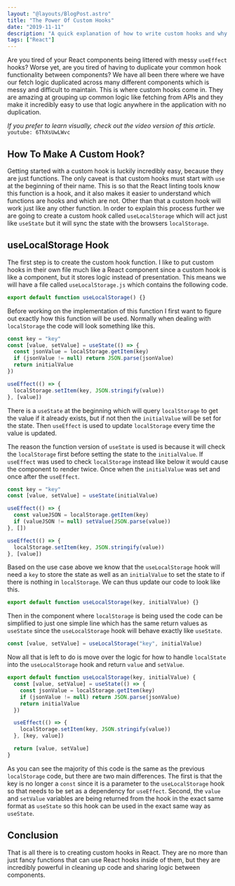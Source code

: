 ```yaml
---
layout: "@layouts/BlogPost.astro"
title: "The Power Of Custom Hooks"
date: "2019-11-11"
description: "A quick explanation of how to write custom hooks and why they are so useful."
tags: ["React"]
---
```


Are you tired of your React components being littered with messy `useEffect` hooks? Worse yet, are you tired of having to duplicate your common hook functionality between components? We have all been there where we have our fetch logic duplicated across many different components which is messy and difficult to maintain. This is where custom hooks come in. They are amazing at grouping up common logic like fetching from APIs and they make it incredibly easy to use that logic anywhere in the application with no duplication.

_If you prefer to learn visually, check out the video version of this article._
`youtube: 6ThXsUwLWvc`

## How To Make A Custom Hook?

Getting started with a custom hook is luckily incredibly easy, because they are just functions. The only caveat is that custom hooks must start with `use` at the beginning of their name. This is so that the React linting tools know this function is a hook, and it also makes it easier to understand which functions are hooks and which are not. Other than that a custom hook will work just like any other function. In order to explain this process further we are going to create a custom hook called `useLocalStorage` which will act just like `useState` but it will sync the state with the browsers `localStorage`.

## useLocalStorage Hook

The first step is to create the custom hook function. I like to put custom hooks in their own file much like a React component since a custom hook is like a component, but it stores logic instead of presentation. This means we will have a file called `useLocalStorage.js` which contains the following code.

```javascript
export default function useLocalStorage() {}
```

Before working on the implementation of this function I first want to figure out exactly how this function will be used. Normally when dealing with `localStorage` the code will look something like this.

```javascript
const key = "key"
const [value, setValue] = useState(() => {
  const jsonValue = localStorage.getItem(key)
  if (jsonValue != null) return JSON.parse(jsonValue)
  return initialValue
})

useEffect(() => {
  localStorage.setItem(key, JSON.stringify(value))
}, [value])
```

There is a `useState` at the beginning which will query `localStorage` to get the value if it already exists, but if not then the `initialValue` will be set for the state. Then `useEffect` is used to update `localStorage` every time the value is updated.

The reason the function version of `useState` is used is because it will check the `localStorage` first before setting the state to the `initialValue`. If `useEffect` was used to check `localStorage` instead like below it would cause the component to render twice. Once when the `initialValue` was set and once after the `useEffect`.

```javascript
const key = "key"
const [value, setValue] = useState(initialValue)

useEffect(() => {
  const valueJSON = localStorage.getItem(key)
  if (valueJSON != null) setValue(JSON.parse(value))
}, [])

useEffect(() => {
  localStorage.setItem(key, JSON.stringify(value))
}, [value])
```

Based on the use case above we know that the `useLocalStorage` hook will need a `key` to store the state as well as an `initialValue` to set the state to if there is nothing in `localStorage`. We can thus update our code to look like this.

```javascript
export default function useLocalStorage(key, initialValue) {}
```

Then in the component where `localStorage` is being used the code can be simplified to just one simple line which has the same return values as `useState` since the `useLocalStorage` hook will behave exactly like `useState`.

```javascript
const [value, setValue] = useLocalStorage("key", initialValue)
```

Now all that is left to do is move over the logic for how to handle `localState` into the `useLocalStorage` hook and return `value` and `setValue`.

```javascript {10,12}
export default function useLocalStorage(key, initialValue) {
  const [value, setValue] = useState(() => {
    const jsonValue = localStorage.getItem(key)
    if (jsonValue != null) return JSON.parse(jsonValue)
    return initialValue
  })

  useEffect(() => {
    localStorage.setItem(key, JSON.stringify(value))
  }, [key, value])

  return [value, setValue]
}
```

As you can see the majority of this code is the same as the previous `localStorage` code, but there are two main differences. The first is that the key is no longer a `const` since it is a parameter to the `useLocalStorage` hook so that needs to be set as a dependency for `useEffect`. Second, the `value` and `setValue` variables are being returned from the hook in the exact same format as `useState` so this hook can be used in the exact same way as `useState`.

## Conclusion

That is all there is to creating custom hooks in React. They are no more than just fancy functions that can use React hooks inside of them, but they are incredibly powerful in cleaning up code and sharing logic between components.
